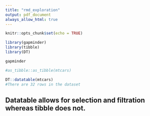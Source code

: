 ```yaml
---
title: "rmd_exploration"
output: pdf_document
always_allow_html: true
---
```


```r
knitr::opts_chunk$set(echo = TRUE)
```

```r
library(gapminder)
library(tibble)
library(DT)
```

```r
gapminder
```

```r
#as_tibble::as_tibble(mtcars)
```

```r
DT::datatable(mtcars)
#There are 32 rows in the dataset
```

## Datatable allows for selection and filtration whereas tibble does not. 